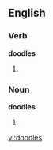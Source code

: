 ==English==

===Verb===
'''doodles'''

# {{third-person singular of|[[doodle]]}}

===Noun===
'''doodles'''

# {{plural of|[[doodle]]}}

[[vi:doodles]]